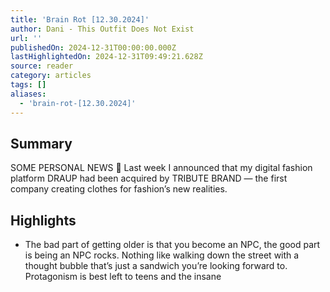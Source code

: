```yaml
---
title: 'Brain Rot [12.30.2024]'
author: Dani - This Outfit Does Not Exist
url: ''
publishedOn: 2024-12-31T00:00:00.000Z
lastHighlightedOn: 2024-12-31T09:49:21.628Z
source: reader
category: articles
tags: []
aliases:
  - 'brain-rot-[12.30.2024]'
---
```

## Summary

SOME PERSONAL NEWS 💬 Last week I announced that my digital fashion platform DRAUP had been acquired by TRIBUTE BRAND — the first company creating clothes for fashion’s new realities.

## Highlights
- The bad part of getting older is that you become an NPC, the good part is being an NPC rocks. Nothing like walking down the street with a thought bubble that’s just a sandwich you’re looking forward to. Protagonism is best left to teens and the insane
